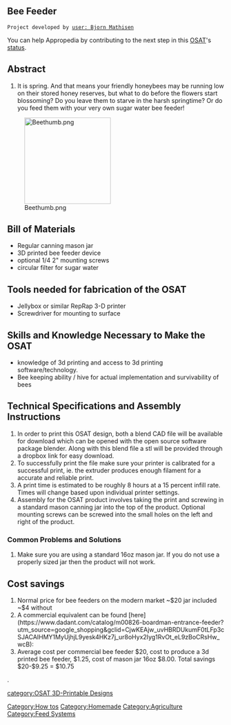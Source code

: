 {{242}}
== Bee Feeder ==
 Project developed by [[User:Thebcm27|user: Bjorn Mathisen]]
{{Statusboxtop}}
{{status-design}}
{{status-prototype}}
You can help Appropedia by contributing to the next step in this [[OSAT]]'s [[:Category:Status|status]].
{{boxbottom}}

==Abstract==
# It is spring. And that means your friendly honeybees may be running low on their stored honey reserves, but what to do before the flowers start blossoming? Do you leave them to starve in the harsh springtime? Or do you feed them with your very own sugar water bee feeder!
[[Image:Beethumb.png|200px|right]]

== Bill of Materials==
* Regular canning mason jar
* 3D printed bee feeder device
* optional 1/4 2" mounting screws
* circular filter for sugar water

== Tools needed for fabrication of the OSAT==
* Jellybox or similar RepRap 3-D printer
* Screwdriver for mounting to surface

== Skills and Knowledge Necessary to Make the OSAT ==
* knowledge of 3d printing and access to 3d printing software/technology. 
* Bee keeping ability / hive for actual implementation and survivability of bees

== Technical Specifications and Assembly Instructions==
# In order to print this OSAT design, both a blend CAD file will be available for download which can be opened with the open source software package blender. Along with this blend file a stl will be provided through a dropbox link for easy download. 
# To successfully print the file make sure your printer is calibrated for a successful print, ie. the extruder produces enough filament for a accurate and reliable print. 
# A print time is estimated to be roughly 8 hours at a 15 percent infill rate. Times will change based upon individual printer settings.
# Assembly for the OSAT product involves taking the print and screwing in a standard mason canning jar into the top of the product. Optional mounting screws can be screwed into the small holes on the left and right of the product.

=== Common Problems and Solutions===
# Make sure you are using a standard 16oz mason jar. If you do not use a properly sized jar then the product will not work.

== Cost savings==
# Normal price for bee feeders on the modern market ~$20 jar included ~$4 without
# A commercial equivalent can be found [here](https://www.dadant.com/catalog/m00826-boardman-entrance-feeder?utm_source=google_shopping&gclid=CjwKEAjw_uvHBRDUkumF0tLFp3cSJACAIHMY1MyUjhjL9yesk4HKz7j_ur8oHyx2Iyg1RvOt_eL9zBoCRsHw_wcB): 
# Average cost per commercial bee feeder $20, cost to produce a 3d printed bee feeder, $1.25, cost of mason jar 16oz $8.00. Total savings $20-$9.25 = $10.75

[[Category:How tos]]
[[Category:Homemade]]
[[Category:Agriculture]]
[[Category:Feed Systems]].

[[category:OSAT 3D-Printable Designs]]